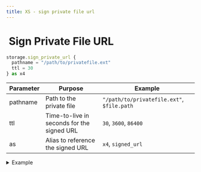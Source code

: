 ```yaml
---
title: XS - sign private file url
---
```


# <img src="../assets/docuBadge (11).png" alt="" data-size="line"> Sign Private File URL <a href="#xs-signprivateurl" id="xs-signprivateurl"></a>

```javascript
storage.sign_private_url {
  pathname = "/path/to/privatefile.ext"
  ttl = 30
} as x4
```

| Parameter | Purpose                                    | Example                                    |
| --------- | ------------------------------------------ | ------------------------------------------ |
| pathname  | Path to the private file                   | `"/path/to/privatefile.ext"`, `$file.path` |
| ttl       | Time-to-live in seconds for the signed URL | `30`, `3600`, `86400`                      |
| as        | Alias to reference the signed URL          | `x4`, `signed_url`                         |

<details>

<summary>Example</summary>

```javascript
storage.sign_private_url {
  pathname = $private_file.path
  ttl = 3600  // 1 hour
} as temporary_url
```

* Generates a temporary signed URL for accessing private files

</details>
